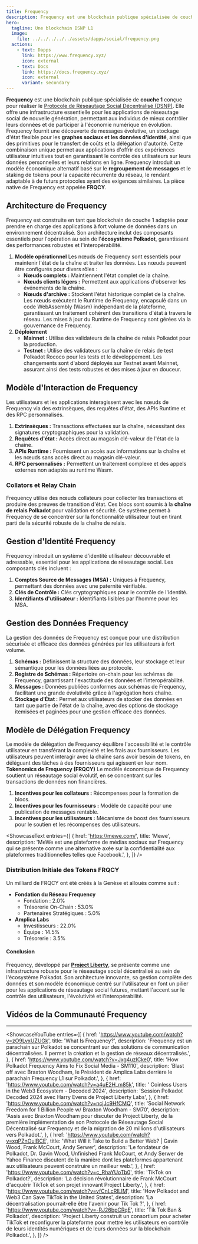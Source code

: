 ```yaml
---
title: Frequency
description: Frequency est une blockchain publique spécialisée de couche 1 conçue pour réaliser le [Protocole de Réseautage Social Décentralisé (DSNP)](/dapps/social/dsnp-protocol/).
hero:
  tagline: Une blockchain DSNP L1
  image: 
    file: ../../../../../assets/dapps/social/frequency.png
  actions:
    - text: Dapps
      link: https://www.frequency.xyz/
      icon: external
    - text: Docs
      link: https://docs.frequency.xyz/
      icon: external
      variant: secondary
---
```



**Frequency** est une blockchain publique spécialisée de **couche 1** conçue pour réaliser le [Protocole de Réseautage Social Décentralisé (DSNP)](/dapps/social/dsnp-protocol/). Elle offre une infrastructure essentielle pour les applications de réseautage social de nouvelle génération, permettant aux individus de mieux contrôler leurs données et de participer à l'économie numérique en évolution. Frequency fournit une découverte de messages évolutive, un stockage d'état flexible pour les **graphes sociaux et les données d'identité**, ainsi que des primitives pour le transfert de coûts et la délégation d'autorité. Cette combinaison unique permet aux applications d'offrir des expériences utilisateur intuitives tout en garantissant le contrôle des utilisateurs sur leurs données personnelles et leurs relations en ligne. Frequency introduit un modèle économique alternatif basé sur le **regroupement de messages** et le staking de tokens pour la capacité récurrente du réseau, le rendant adaptable à de futurs protocoles ayant des exigences similaires. La pièce native de Frequency est appelée **FRQCY**.

## Architecture de Frequency
Frequency est construite en tant que blockchain de couche 1 adaptée pour prendre en charge des applications à fort volume de données dans un environnement décentralisé. Son architecture inclut des composants essentiels pour l'opération au sein de l'**écosystème Polkadot**, garantissant des performances robustes et l'interopérabilité.
1. **Modèle opérationnel** Les nœuds de Frequency sont essentiels pour maintenir l'état de la chaîne et traiter les données. Les nœuds peuvent être configurés pour divers rôles :  
    - **Nœuds complets :** Maintiennent l'état complet de la chaîne.
    - **Nœuds clients légers :** Permettent aux applications d'observer les événements de la chaîne.
    - **Nœuds d'archive :** Stockent l'état historique complet de la chaîne.
  Les nœuds exécutent le Runtime de Frequency, encapsulé dans un code WebAssembly (Wasm) indépendant de la plateforme, garantissant un traitement cohérent des transitions d'état à travers le réseau. Les mises à jour du Runtime de Frequency sont gérées via la gouvernance de Frequency.
2. **Déploiement**
    - **Mainnet :** Utilise des validateurs de la chaîne de relais Polkadot pour la production.
    - **Testnet :** Utilise des validateurs sur la chaîne de relais de test Polkadot Rococo pour les tests et le développement.
Les changements sont d'abord déployés sur Testnet avant Mainnet, assurant ainsi des tests robustes et des mises à jour en douceur.

## Modèle d'Interaction de Frequency
Les utilisateurs et les applications interagissent avec les nœuds de Frequency via des extrinsèques, des requêtes d'état, des APIs Runtime et des RPC personnalisés.
1. **Extrinsèques :** Transactions effectuées sur la chaîne, nécessitant des signatures cryptographiques pour la validation.
2. **Requêtes d'état :** Accès direct au magasin clé-valeur de l'état de la chaîne.
3. **APIs Runtime :** Fournissent un accès aux informations sur la chaîne et les nœuds sans accès direct au magasin clé-valeur.
4. **RPC personnalisés :** Permettent un traitement complexe et des appels externes non adaptés au runtime Wasm.

### Collators et Relay Chain
Frequency utilise des nœuds collateurs pour collecter les transactions et produire des preuves de transition d'état. Ces blocs sont soumis à la **chaîne de relais Polkadot** pour validation et sécurité. Ce système permet à Frequency de se concentrer sur la fonctionnalité utilisateur tout en tirant parti de la sécurité robuste de la chaîne de relais.

## Gestion d'Identité Frequency
Frequency introduit un système d'identité utilisateur découvrable et adressable, essentiel pour les applications de réseautage social. Les composants clés incluent :
1. **Comptes Source de Messages (MSA) :** Uniques à Frequency, permettant des données avec une paternité vérifiable.
2. **Clés de Contrôle :** Clés cryptographiques pour le contrôle de l'identité.
3. **Identifiants d'utilisateur :** Identifiants lisibles par l'homme pour les MSA.

## Gestion des Données Frequency
La gestion des données de Frequency est conçue pour une distribution sécurisée et efficace des données générées par les utilisateurs à fort volume.
1. **Schémas :** Définissent la structure des données, leur stockage et leur sémantique pour les données liées au protocole.
2. **Registre de Schémas :** Répertoire on-chain pour les schémas de Frequency, garantissant l'exactitude des données et l'interopérabilité.
3. **Messages :** Données publiées conformes aux schémas de Frequency, facilitant une grande évolutivité grâce à l'agrégation hors chaîne.
4. **Stockage d'État :** Permet aux utilisateurs de stocker des données en tant que partie de l'état de la chaîne, avec des options de stockage itemisées et paginées pour une gestion efficace des données.

## Modèle de Délégation Frequency
Le modèle de délégation de Frequency équilibre l'accessibilité et le contrôle utilisateur en transférant la complexité et les frais aux fournisseurs. Les utilisateurs peuvent interagir avec la chaîne sans avoir besoin de tokens, en déléguant des tâches à des fournisseurs qui agissent en leur nom.
**Tokenomics de Frequency (FRQCY)**
Le modèle économique de Frequency soutient un réseautage social évolutif, en se concentrant sur les transactions de données non financières.
1. **Incentives pour les collateurs :** Récompenses pour la formation de blocs.
2. **Incentives pour les fournisseurs :** Modèle de capacité pour une publication de messages rentable.
3. **Incentives pour les utilisateurs :** Mécanisme de boost des fournisseurs pour le soutien et les récompenses des utilisateurs.

<ShowcaseText
  entries={[
    {
      href: 'https://mewe.com/',
      title: 'Mewe',
      description: 'MeWe est une plateforme de médias sociaux sur Frequency qui se présente comme une alternative axée sur la confidentialité aux plateformes traditionnelles telles que Facebook.',
    },
  ]}
/>

### Distribution Initiale des Tokens FRQCY
Un milliard de FRQCY ont été créés à la Genèse et alloués comme suit :
- **Fondation du Réseau Frequency**
  - Fondation : 2.0%
  - Trésorerie On-Chain : 53.0%
  - Partenaires Stratégiques : 5.0%
- **Amplica Labs**
  - Investisseurs : 22.0%
  - Équipe : 14.5%
  - Trésorerie : 3.5%

#### Conclusion
Frequency, développé par [**Project Liberty**](/club/orgs/software/project-liberty/), se présente comme une infrastructure robuste pour le réseautage social décentralisé au sein de l'écosystème Polkadot. Son architecture innovante, sa gestion complète des données et son modèle économique centré sur l'utilisateur en font un pilier pour les applications de réseautage social futures, mettant l'accent sur le contrôle des utilisateurs, l'évolutivité et l'interopérabilité.

## Vidéos de la Communauté Frequency
------------
<ShowcaseYouTube
  entries={[
        {
        href: 'https://www.youtube.com/watch?v=zO9LvxUZUGk',
      title: 'What Is Frequency?',
      description: 'Frequency est un parachain sur Polkadot se concentrant sur des solutions de communication décentralisées. Il permet la création et la gestion de réseaux décentralisés.',
    },
            {
        href: 'https://www.youtube.com/watch?v=Jxg4uzICke0',
        title: 'How Polkadot Frequency Aims to Fix Social Media - SM110',
      description: 'Blast off avec Braxton Woodham, le Président de Amplica Labs derrière le parachain Frequency L1 sur Polkadot.',
    },
                           {
        href: 'https://www.youtube.com/watch?v=a4uE2H_m85k',
      title: ' Coinless Users in the Web3 Ecosystem - Decoded 2024',
      description: 'Session Polkadot Decoded 2024 avec Harry Evens de Project Liberty Labs',
    },
                {
        href: 'https://www.youtube.com/watch?v=ncjJc9HfCMQ',
      title: 'Social Network Freedom for 1 Billion People w/ Braxton Woodham - SM70',
      description: 'Assis avec Braxton Woodham pour discuter de Project Liberty, de la première implémentation de son Protocole de Réseautage Social Décentralisé sur Frequency et de la migration de 20 millions d\'utilisateurs vers Polkadot.',
    },
                {
        href: 'https://www.youtube.com/watch?v=xgPZnOulBCE',
      title: 'What Will it Take to Build a Better Web? | Gavin Wood, Frank McCourt, Andy Serwer',
      description: 'Le fondateur de Polkadot, Dr. Gavin Wood, Unfinished Frank McCourt, et Andy Serwer de Yahoo Finance discutent de la manière dont les plateformes appartenant aux utilisateurs peuvent construire un meilleur web.',
    },
                   {
        href: 'https://www.youtube.com/watch?v=c_RhaYUoTb0',
      title: 'TikTok on Polkadot?',
      description: 'La décision révolutionnaire de Frank McCourt d\'acquérir TikTok et son projet innovant Project Liberty.',
    },
                   {
        href: 'https://www.youtube.com/watch?v=vfCnLcRlLIM',
      title: 'How Polkadot and Web3 Can Save TikTok in the United States',
      description: 'La décentralisation pourrait-elle être l\'avenir pour Tik Tok ?',
    },
                       {
        href: 'https://www.youtube.com/watch?v=-RJ26bpCRqE',
      title: 'Tik Tok Ban & Polkadot',
      description: 'Project Liberty construit un consortium pour acheter TikTok et reconfigurer la plateforme pour mettre les utilisateurs en contrôle de leurs identités numériques et de leurs données sur la blockchain Polkadot.',
    },
  ]} />